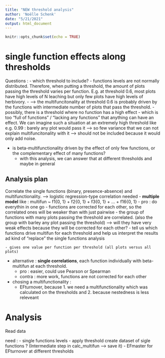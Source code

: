 ```yaml
---
title: "NEW threshold analysis"
author: 'Noëlle Schenk'
date: "5/21/2021"
output: html_document
---
```


```r
knitr::opts_chunk$set(echo = TRUE)
```

# single function effects along thresholds

Questions : 
- which threshold to include?
    - functions levels are not normally distributed. Therefore, when putting a threshold, the amount of plots passing the threshold varies per function. E.g. at threshold 0.6, most plots have high levels of N leaching but only few plots have high levels of herbivory.
        - --> the multifuncitonality at threshold 0.6 is probably driven by the functions with intermediate number of plots that pass the threshold. 
     - possibly, there is a threshold where no function has a high effect - which is too "full of functions" / "lacking any functions" that anything can have an effect. We can imagine such a situation at an extremely high threshold like e.g. 0.99 : barely any plot would pass it --> so few variance that we can not explain multifuncitonality with it --> should not be included because it would only add noise.

- is beta-multifunctionality driven by the effect of only few functions, or the complementary effect of many functions?
    - with this analysis, we can answer that at different thresholds and maybe in general



## Analysis plan

Correlate the single functions (binary, presence-absence) and multifunctionality.
--> logistic regression-type correlation needed
- **multiple model** like : multifun ~ f1{0, 1} + f2{0, 1} + f3{0, 1} + ... + f16{0, 1}
    - pro : do everythin in one go
        - functions are corrected for each other, so the correlated ones will be weaker than with just pairwise
            - the group of functions with many plots passing the threshold are correlated. (also the group with barley any plot passing the threshold) --> will they have very weak effects because they will be corrected for each other?
        - tell us which functions drive multifun for each threshold and help us interpret the results ad kind of "replace" the single functions analysis

    - gives one value per function per threshold (all plots versus all plots)

- alternative : **single correlations**, each function individually with beta-multifun at each threshold.
  - pro : easier, could use Pearson or Spearman
  - contra : more work, functions are not corrected for each other

- chosing a multifunctionality : 
    - EFturnover, because 1. we need a multifunctionality which was calculated on the thresholds and 2. because nestedness is less releveant


# Analysis
Read data

need : 
- single functions levels
    - apply threshold
      create dataset of sigle functions ? (Intermediate step in calc_multifun --> save it)
- EFmaster for EFturnover at different thresholds
```r

```



